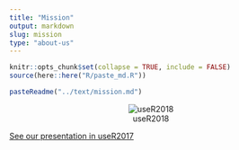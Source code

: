 ```yaml
---
title: "Mission"
output: markdown
slug: mission
type: "about-us"
---
```



```r
knitr::opts_chunk$set(collapse = TRUE, include = FALSE)
source(here::here("R/paste_md.R"))
```


```r
pasteReadme("../text/mission.md")
```

<center>

![useR2018](../../images/user2018.jpg) 

</center>

[See our presentation in useR2017](https://sec.ch9.ms/ch9/9581/663c5ae7-fe9f-42d3-89ba-401da2459581/RLadiesGlobal_mid.mp4)

